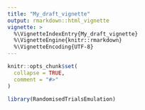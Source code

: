 ```yaml
---
title: "My_draft_vignette"
output: rmarkdown::html_vignette
vignette: >
  %\VignetteIndexEntry{My_draft_vignette}
  %\VignetteEngine{knitr::rmarkdown}
  %\VignetteEncoding{UTF-8}
---
```


```r
knitr::opts_chunk$set(
  collapse = TRUE,
  comment = "#>"
)
```

```r
library(RandomisedTrialsEmulation)
```
